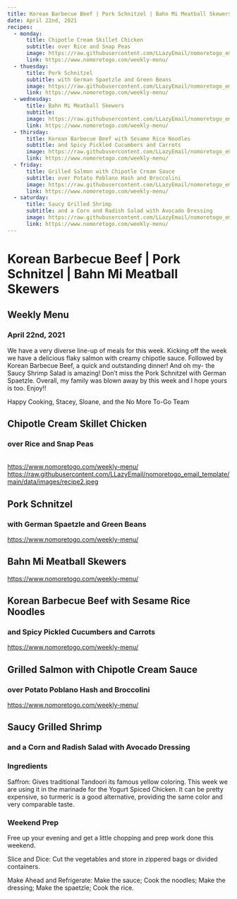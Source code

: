 ```yaml
---
title: Korean Barbecue Beef | Pork Schnitzel | Bahn Mi Meatball Skewers
date: April 22nd, 2021
recipes:
  - monday:
      title: Chipotle Cream Skillet Chicken
      subtitle: over Rice and Snap Peas
      image: https://raw.githubusercontent.com/LLazyEmail/nomoretogo_email_template/main/data/images/recipe1.jpeg
      link: https://www.nomoretogo.com/weekly-menu/
  - thuesday:
      title: Pork Schnitzel
      subtitle: with German Spaetzle and Green Beans
      image: https://raw.githubusercontent.com/LLazyEmail/nomoretogo_email_template/main/data/images/recipe2.jpeg
      link: https://www.nomoretogo.com/weekly-menu/
  - wednesday:
      title: Bahn Mi Meatball Skewers
      subtitle: 
      image: https://raw.githubusercontent.com/LLazyEmail/nomoretogo_email_template/main/data/images/recipe3.jpeg
      link: https://www.nomoretogo.com/weekly-menu/
  - thirsday:
      title: Korean Barbecue Beef with Sesame Rice Noodles
      subtitle: and Spicy Pickled Cucumbers and Carrots
      image: https://raw.githubusercontent.com/LLazyEmail/nomoretogo_email_template/main/data/images/recipe4.jpeg
      link: https://www.nomoretogo.com/weekly-menu/
  - friday:
      title: Grilled Salmon with Chipotle Cream Sauce
      subtitle: over Potato Poblano Hash and Broccolini
      image: https://raw.githubusercontent.com/LLazyEmail/nomoretogo_email_template/main/data/images/recipe5.jpeg
      link: https://www.nomoretogo.com/weekly-menu/
  - saturday:
      title: Saucy Grilled Shrimp   
      subtitle: and a Corn and Radish Salad with Avocado Dressing
      image: https://raw.githubusercontent.com/LLazyEmail/nomoretogo_email_template/main/data/images/recipe6.jpeg
      link: https://www.nomoretogo.com/weekly-menu/
---
```


# Korean Barbecue Beef | Pork Schnitzel | Bahn Mi Meatball Skewers


## Weekly Menu
### April 22nd, 2021

We have a very diverse line-up of meals for this week. Kicking off the week we have a delicious flaky salmon with creamy chipotle sauce. Followed by Korean Barbecue Beef, a quick and outstanding dinner! And oh my- the Saucy Shrimp Salad is amazing! Don’t miss the Pork Schnitzel with German Spaetzle. Overall, my family was blown away by this week and I hope yours is too. Enjoy!!

Happy Cooking, 
Stacey, Sloane, and the No More To-Go Team



[](https://www.nomoretogo.com/weekly-menu/)

[](https://raw.githubusercontent.com/LLazyEmail/nomoretogo_email_template/main/data/images/recipe1.jpeg)
      
## Chipotle Cream Skillet Chicken
### over Rice and Snap Peas
      

[]()  
[]()
https://www.nomoretogo.com/weekly-menu/
https://raw.githubusercontent.com/LLazyEmail/nomoretogo_email_template/main/data/images/recipe2.jpeg
      
## Pork Schnitzel
### with German Spaetzle and Green Beans

[]()
[](    https://raw.githubusercontent.com/LLazyEmail/nomoretogo_email_template/main/data/images/recipe3.jpeg)
https://www.nomoretogo.com/weekly-menu/


## Bahn Mi Meatball Skewers
   
    
[]()
[](https://raw.githubusercontent.com/LLazyEmail/nomoretogo_email_template/main/data/images/recipe4.jpeg)

https://www.nomoretogo.com/weekly-menu/
  
      
## Korean Barbecue Beef with Sesame Rice Noodles
### and Spicy Pickled Cucumbers and Carrots
    
[]()
[](https://raw.githubusercontent.com/LLazyEmail/nomoretogo_email_template/main/data/images/recipe5.jpeg)

https://www.nomoretogo.com/weekly-menu/
     
      
## Grilled Salmon with Chipotle Cream Sauce
### over Potato Poblano Hash and Broccolini

[]()
[](https://raw.githubusercontent.com/LLazyEmail/nomoretogo_email_template/main/data/images/recipe6.jpeg)


https://www.nomoretogo.com/weekly-menu/
      
      
## Saucy Grilled Shrimp      
### and a Corn and Radish Salad with Avocado Dressing

    




### Ingredients

Saffron: Gives traditional Tandoori its famous yellow coloring. This week we are using it in the marinade for the Yogurt Spiced Chicken. It can be pretty expensive, so turmeric is a good alternative, providing the same color and very comparable taste.

### Weekend Prep

Free up your evening and get a little chopping and prep work done this weekend.

Slice and Dice: Cut the vegetables and store in zippered bags or divided containers.

Make Ahead and Refrigerate: Make the sauce; Cook the noodles; Make the dressing; Make the spaetzle; Cook the rice.